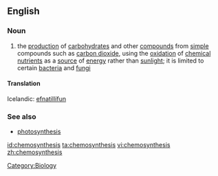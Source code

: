 ==English==
===Noun===
{{wikipedia}}
{{en-noun|-}}
# the [[production]] of [[carbohydrate]]s and other [[compound]]s from [[simple]] compounds such as [[carbon dioxide]], using the [[oxidation]] of [[chemical]] [[nutrient]]s as a [[source]] of [[energy]] rather than [[sunlight]]; it is limited to certain [[bacteria]] and [[fungi]]

==== Translation ====
Icelandic: [[efnatillífun]] {{f}}

===See also===
*[[photosynthesis]]

[[Category:Biology]]

[[id:chemosynthesis]]
[[ta:chemosynthesis]]
[[vi:chemosynthesis]]
[[zh:chemosynthesis]]